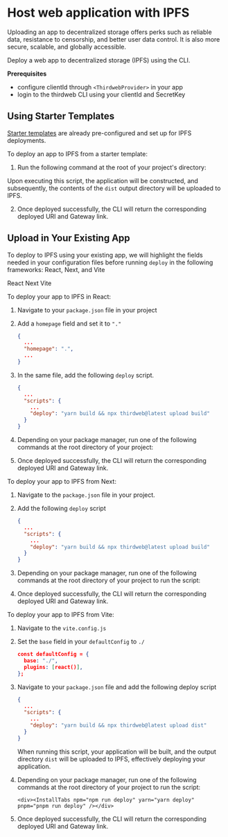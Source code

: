 
# Host web application with IPFS

Uploading an app to decentralized storage offers perks such as reliable data, resistance to censorship, and better user data control. It is also more secure, scalable, and globally accessible.

Deploy a web app to decentralized storage (IPFS) using the CLI.

**Prerequisites**

- configure clientId through `<ThirdwebProvider>` in your app
- login to the thirdweb CLI using your clientId and SecretKey

## Using Starter Templates

[Starter templates](https://thirdweb.com/templates) are already pre-configured and set up for IPFS deployments.

To deploy an app to IPFS from a starter template:

1. Run the following command at the root of your project's directory:

<InstallTabs npm="npm run deploy" yarn="yarn deploy" pnpm="pnpm run deploy" />

Upon executing this script, the application will be constructed, and subsequently, the contents of the `dist` output directory will be uploaded to IPFS.

2. Once deployed successfully, the CLI will return the corresponding deployed URI and Gateway link.

## Upload in Your Existing App

To deploy to IPFS using your existing app, we will highlight the fields needed in your configuration files before running `deploy` in the following frameworks: React, Next, and Vite

<Tabs defaultValue="react">
<TabsList>
  <TabsTrigger value="react">React</TabsTrigger>
  <TabsTrigger value="next">Next</TabsTrigger>
  <TabsTrigger value="vite">Vite</TabsTrigger>
</TabsList>

<TabsContent value="react">

To deploy your app to IPFS in React:

1. Navigate to your `package.json` file in your project
2. Add a `homepage` field and set it to `"."`

   ```json
   {
     ...
     "homepage": ".",
     ...
   }
   ```

3. In the same file, add the following `deploy` script.

   ```json
   {
     ...
     "scripts": {
       ...
       "deploy": "yarn build && npx thirdweb@latest upload build"
     }
   }
   ```

4. Depending on your package manager, run one of the following commands at the root directory of your project:

   <div>
   	<InstallTabs
   		npm="npm run deploy"
   		yarn="yarn deploy"
   		pnpm="pnpm run deploy"
   	/>
   </div>

5. Once deployed successfully, the CLI will return the corresponding deployed URI and Gateway link.

</TabsContent>

<TabsContent value="next">

To deploy your app to IPFS from Next:

1. Navigate to the `package.json` file in your project.
2. Add the following `deploy` script

   ```json
   {
     ...
     "scripts": {
       ...
       "deploy": "yarn build && npx thirdweb@latest upload build"
     }
   }
   ```

3. Depending on your package manager, run one of the following commands at the root directory of your project to run the script:

   <div>
   	<InstallTabs
   		npm="npm run deploy"
   		yarn="yarn deploy"
   		pnpm="pnpm run deploy"
   	/>
   </div>

4. Once deployed successfully, the CLI will return the corresponding deployed URI and Gateway link.

</TabsContent>

<TabsContent value="vite">

To deploy your app to IPFS from Vite:

1.  Navigate to the `vite.config.js`
2.  Set the `base` field in your `defaultConfig` to `./`

    ```json
    const defaultConfig = {
      base: "./",
      plugins: [react()],
    };
    ```

3.  Navigate to your `package.json` file and add the following deploy script

    ```json
    {
      ...
      "scripts": {
        ...
        "deploy": "yarn build && npx thirdweb@latest upload dist"
      }
    }
    ```

    When running this script, your application will be built, and the output directory `dist` will be uploaded to IPFS, effectively deploying your application.

4.  Depending on your package manager, run one of the following commands at the root directory of your project to run the script:

        <div><InstallTabs npm="npm run deploy" yarn="yarn deploy" pnpm="pnpm run deploy" /></div>

5.  Once deployed successfully, the CLI will return the corresponding deployed URI and Gateway link.

</TabsContent>
</Tabs>
